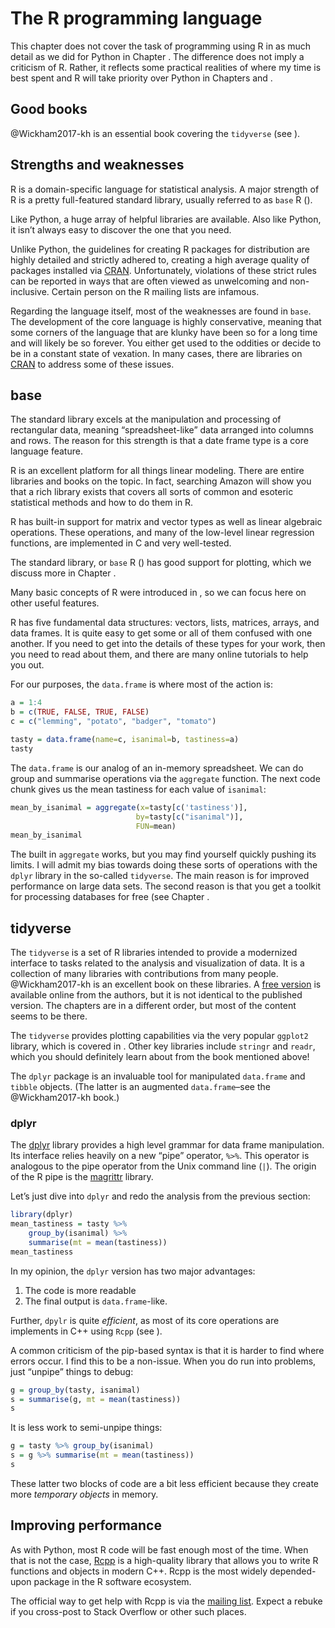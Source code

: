 # The R programming language {#R}

This chapter does not cover the task of programming using R in as much detail as we did
for Python in Chapter \ref{Python}.  The difference does not imply a criticism of R.
Rather, it reflects some practical realities of where my time is best spent and R
will take priority over Python in Chapters \ref{graphics} and \ref{sqlite3}.

## Good books

@Wickham2017-kh is an essential book covering the `tidyverse` (see \ref{tidyverse}).

## Strengths and weaknesses

R is a domain-specific language for statistical analysis. A major strength of R is a pretty full-featured
standard library, usually referred to as `base` R (\ref{base}).

Like Python, a huge array of helpful libraries are available.  Also like Python, it isn't always
easy to discover the one that you need.

Unlike Python, the guidelines for creating R packages for distribution are highly detailed and strictly
adhered to, creating a high average quality of packages installed via [CRAN](http://cran.r-project.org).
Unfortunately, violations of these strict rules can be reported in ways that are often viewed
as unwelcoming and non-inclusive. Certain person on the R mailing lists are infamous.

Regarding the language itself, most of the weaknesses are found in `base`.  The development of the core
language is highly conservative, meaning that some corners of the language that are klunky have been so
for a long time and will likely be so forever.  You either get used to the oddities or decide to be
in a constant state of vexation.  In many cases, there are libraries on [CRAN](http://cran.r-project.org)
to address some of these issues.

## base {#base}

The standard library excels at the manipulation and processing of rectangular data, meaning "spreadsheet-like"
data arranged into columns and rows.  The reason for this strength is that a date frame type is a core language feature.

R is an excellent platform for all things linear modeling.  There are entire libraries and books on the topic.
In fact, searching Amazon will show you that a rich library exists that covers all sorts of common and esoteric
statistical methods and how to do them in R.

R has built-in support for matrix and vector types as well as linear algebraic operations.  These operations,
and many of the low-level linear regression functions, are implemented in C and very well-tested.

The standard library, or `base` R (\ref{base}) has good support for plotting, which we discuss more in 
Chapter \ref{graphics}.

Many basic concepts of R were introduced in \ref{components}, so we can focus here on other useful features.

R has five fundamental data structures: vectors, lists, matrices, arrays, and data frames.  It is quite
easy to get some or all of them confused with one another.  If you need to get into the details of these
types for your work, then you need to read about them, and there are many online
tutorials to help you out.

For our purposes, the `data.frame` is where most of the action is:

```r
a = 1:4
b = c(TRUE, FALSE, TRUE, FALSE)
c = c("lemming", "potato", "badger", "tomato")

tasty = data.frame(name=c, isanimal=b, tastiness=a)
tasty
```

The `data.frame` is our analog of an in-memory spreadsheet.  We can do group and summarise operations via
the `aggregate` function.  The next code chunk gives us the mean tastiness for each value of `isanimal`:

```r
mean_by_isanimal = aggregate(x=tasty[c('tastiness')],
                            by=tasty[c("isanimal")],
                            FUN=mean)
mean_by_isanimal
```

The built in `aggregate` works, but you may find yourself quickly pushing its limits.  I will admit my bias
towards doing these sorts of operations with the `dplyr` library in the so-called `tidyverse`.  The main
reason is for improved performance on large data sets.  The second reason is that you get a toolkit 
for processing databases for free (see Chapter \ref{sqlite3}.

## tidyverse {#tidyverse}

The `tidyverse` is a set of R libraries intended to provide a modernized interface to tasks related to 
the analysis and visualization of data.  It is a collection of many libraries with contributions from many
people. @Wickham2017-kh is an excellent book on these libraries.  A [free version](https://r4ds.had.co.nz/)
is available online from the authors, but it is not identical to the published version.  The chapters are 
in a different order, but most of the content seems to be there.

The `tidyverse` provides plotting capabilities via the very popular `ggplot2` library, which is covered in \ref{ggplot2}.
Other key libraries include `stringr` and `readr`, which you should definitely learn about from the book mentioned above!

The `dplyr` package is an invaluable tool for manipulated `data.frame` and `tibble` objects.  (The latter is
an augmented `data.frame`--see the @Wickham2017-kh book.)

### dplyr

The [dplyr](https://dplyr.tidyverse.org/) library provides a high level grammar for data frame manipulation.
Its interface relies heavily on a new "pipe" operator, `%>%`.  This operator is analogous to the pipe operator 
from the Unix command line (`|`). The origin of the R pipe is the [magrittr](https://magrittr.tidyverse.org/)
library.

Let's just dive into `dplyr` and redo the analysis from the previous section:

```r
library(dplyr)
mean_tastiness = tasty %>%
    group_by(isanimal) %>%
    summarise(mt = mean(tastiness))
mean_tastiness
```

In my opinion, the `dplyr` version has two major advantages:

1. The code is more readable
2. The final output is `data.frame`-like.

Further, `dpylr` is quite *efficient*, as most of its core operations are implements in C++
using `Rcpp` (see \ref{rcpp}).

A common criticism of the pip-based syntax is that it is harder to find where errors occur.  I find this to
be a non-issue.  When you do run into problems, just "unpipe" things to debug:

```r
g = group_by(tasty, isanimal)
s = summarise(g, mt = mean(tastiness))
s
```

It is less work to semi-unpipe things:

```r
g = tasty %>% group_by(isanimal)
s = g %>% summarise(mt = mean(tastiness))
s
```

These latter two blocks of code are a bit less efficient because they create more *temporary objects* in memory.

## Improving performance {#rcpp}

As with Python, most R code will be fast enough most of the time.  When that is not the case,
[Rcpp](http://www.rcpp.org) is a high-quality library that allows you to write R functions and objects
in modern C++. Rcpp is the most widely depended-upon package in the R software ecosystem.

The official way to get help with Rcpp is via the [mailing list](https://lists.r-forge.r-project.org/cgi-bin/mailman/listinfo/rcpp-devel).
Expect a rebuke if you cross-post to Stack Overflow or other such places.
